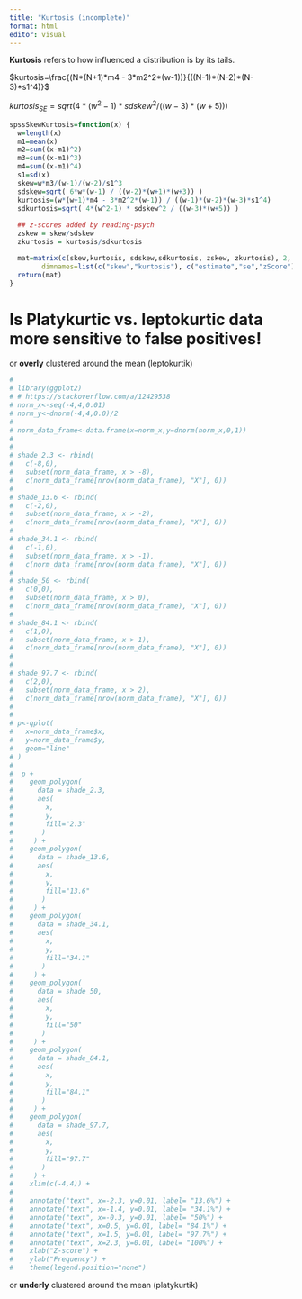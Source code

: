 ```yaml
---
title: "Kurtosis (incomplete)"
format: html
editor: visual
---
```


**Kurtosis** refers to how influenced a distribution is by its tails. 

$kurtosis=\frac{(N*(N+1)*m4 - 3*m2^2*(w-1))}{((N-1)*(N-2)*(N-3)*s1^4)}$

$kurtosis_{SE} = sqrt( 4*(w^2-1) * sdskew^2 / ((w-3)*(w+5)))$ 



```r
spssSkewKurtosis=function(x) {
  w=length(x)
  m1=mean(x)
  m2=sum((x-m1)^2)
  m3=sum((x-m1)^3)
  m4=sum((x-m1)^4)
  s1=sd(x)
  skew=w*m3/(w-1)/(w-2)/s1^3
  sdskew=sqrt( 6*w*(w-1) / ((w-2)*(w+1)*(w+3)) )
  kurtosis=(w*(w+1)*m4 - 3*m2^2*(w-1)) / ((w-1)*(w-2)*(w-3)*s1^4)
  sdkurtosis=sqrt( 4*(w^2-1) * sdskew^2 / ((w-3)*(w+5)) )
  
  ## z-scores added by reading-psych
  zskew = skew/sdskew
  zkurtosis = kurtosis/sdkurtosis

  mat=matrix(c(skew,kurtosis, sdskew,sdkurtosis, zskew, zkurtosis), 2,
        dimnames=list(c("skew","kurtosis"), c("estimate","se","zScore")))
  return(mat)
}
```

# Is Platykurtic vs. leptokurtic data more sensitive to false positives!


or **overly** clustered around the mean (leptokurtik)


```r
# 
# library(ggplot2)
# # https://stackoverflow.com/a/12429538
# norm_x<-seq(-4,4,0.01)
# norm_y<-dnorm(-4,4,0.0)/2
# 
# norm_data_frame<-data.frame(x=norm_x,y=dnorm(norm_x,0,1))
# 
# 
# shade_2.3 <- rbind(
#   c(-8,0), 
#   subset(norm_data_frame, x > -8), 
#   c(norm_data_frame[nrow(norm_data_frame), "X"], 0))
# 
# shade_13.6 <- rbind(
#   c(-2,0), 
#   subset(norm_data_frame, x > -2), 
#   c(norm_data_frame[nrow(norm_data_frame), "X"], 0))
# 
# shade_34.1 <- rbind(
#   c(-1,0), 
#   subset(norm_data_frame, x > -1), 
#   c(norm_data_frame[nrow(norm_data_frame), "X"], 0))
# 
# shade_50 <- rbind(
#   c(0,0), 
#   subset(norm_data_frame, x > 0), 
#   c(norm_data_frame[nrow(norm_data_frame), "X"], 0))
# 
# shade_84.1 <- rbind(
#   c(1,0), 
#   subset(norm_data_frame, x > 1), 
#   c(norm_data_frame[nrow(norm_data_frame), "X"], 0))
# 
# 
# shade_97.7 <- rbind(
#   c(2,0), 
#   subset(norm_data_frame, x > 2), 
#   c(norm_data_frame[nrow(norm_data_frame), "X"], 0))
# 
# 
# p<-qplot(
#   x=norm_data_frame$x,
#   y=norm_data_frame$y,
#   geom="line"
# )
# 
#  p +
#    geom_polygon(
#      data = shade_2.3,
#      aes(
#        x,
#        y,
#        fill="2.3"
#       )
#     ) +
#    geom_polygon(
#      data = shade_13.6,
#      aes(
#        x,
#        y,
#        fill="13.6"
#       )
#     ) +
#    geom_polygon(
#      data = shade_34.1,
#      aes(
#        x,
#        y,
#        fill="34.1"
#       )
#     ) +
#    geom_polygon(
#      data = shade_50,
#      aes(
#        x,
#        y,
#        fill="50"
#       )
#     ) +
#    geom_polygon(
#      data = shade_84.1,
#      aes(
#        x,
#        y,
#        fill="84.1"
#       )
#     ) +
#    geom_polygon(
#      data = shade_97.7, 
#      aes(
#        x, 
#        y,
#        fill="97.7"
#       )
#     ) +
#    xlim(c(-4,4)) +
#    
#    annotate("text", x=-2.3, y=0.01, label= "13.6%") + 
#    annotate("text", x=-1.4, y=0.01, label= "34.1%") + 
#    annotate("text", x=-0.3, y=0.01, label= "50%") + 
#    annotate("text", x=0.5, y=0.01, label= "84.1%") + 
#    annotate("text", x=1.5, y=0.01, label= "97.7%") + 
#    annotate("text", x=2.3, y=0.01, label= "100%") +
#    xlab("Z-score") +
#    ylab("Frequency") +
#    theme(legend.position="none")
```

or **underly** clustered around the mean (platykurtik)

